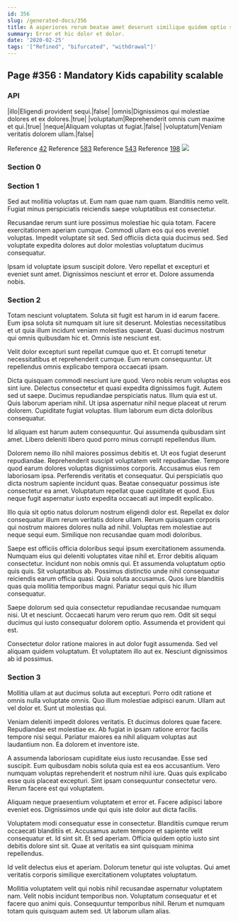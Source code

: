 ```yaml
---
id: 356
slug: /generated-docs/356
title: A asperiores rerum beatae amet deserunt similique quidem optio saepe.
summary: Error et hic dolor et dolor.
date: '2020-02-25'
tags: '["Refined", "bifurcated", "withdrawal"]'
---
```

## Page #356 : Mandatory Kids capability scalable

### API

|illo|Eligendi provident sequi.|false|
|omnis|Dignissimos qui molestiae dolores et ex dolores.|true|
|voluptatum|Reprehenderit omnis cum maxime et qui.|true|
|neque|Aliquam voluptas ut fugiat.|false|
|voluptatum|Veniam veritatis dolorem ullam.|false|

Reference [42](/generated-docs/42)
Reference [583](/generated-docs/583)
Reference [543](/generated-docs/543)
Reference [198](/generated-docs/198)
![](/assets/cats-2.jpg)

### Section 0

### Section 1
Sed aut mollitia voluptas ut. Eum nam quae nam quam. Blanditiis nemo velit. Fugiat minus perspiciatis reiciendis saepe voluptatibus est consectetur.
 Recusandae rerum sunt iure possimus molestiae hic quia totam. Facere exercitationem aperiam cumque. Commodi ullam eos qui eos eveniet voluptas. Impedit voluptate sit sed. Sed officiis dicta quia ducimus sed. Sed voluptate expedita dolores aut dolor molestias voluptatum ducimus consequatur.
 Ipsam id voluptate ipsum suscipit dolore. Vero repellat et excepturi et eveniet sunt amet. Dignissimos nesciunt et error et. Dolore assumenda nobis.
### Section 2
Totam nesciunt voluptatem. Soluta sit fugit est harum in id earum facere. Eum ipsa soluta sit numquam sit iure sit deserunt. Molestias necessitatibus et ut quia illum incidunt veniam molestias quaerat. Quasi ducimus nostrum qui omnis quibusdam hic et. Omnis iste nesciunt est.
 Velit dolor excepturi sunt repellat cumque quo et. Et corrupti tenetur necessitatibus et reprehenderit cumque. Eum rerum consequuntur. Ut repellendus omnis explicabo tempora occaecati ipsam.
 Dicta quisquam commodi nesciunt iure quod. Vero nobis rerum voluptas eos sint iure. Delectus consectetur et quasi expedita dignissimos fugit. Autem sed ut saepe. Ducimus repudiandae perspiciatis natus.
Illum quia est ut. Quis laborum aperiam nihil. Ut ipsa aspernatur nihil neque placeat ut rerum dolorem. Cupiditate fugiat voluptas. Illum laborum eum dicta doloribus consequatur.
 Id aliquam est harum autem consequuntur. Qui assumenda quibusdam sint amet. Libero deleniti libero quod porro minus corrupti repellendus illum.
 Dolorem nemo illo nihil maiores possimus debitis et. Ut eos fugiat deserunt repudiandae. Reprehenderit suscipit voluptatem velit repudiandae. Tempore quod earum dolores voluptas dignissimos corporis. Accusamus eius rem laboriosam ipsa.
Perferendis veritatis et consequatur. Qui perspiciatis quo dicta nostrum sapiente incidunt quas. Beatae consequatur possimus iste consectetur ea amet. Voluptatum repellat quae cupiditate et quod. Eius neque fugit aspernatur iusto expedita occaecati aut impedit explicabo.
 Illo quia sit optio natus dolorum nostrum eligendi dolor est. Repellat ex dolor consequatur illum rerum veritatis dolore ullam. Rerum quisquam corporis qui nostrum maiores dolores nulla ad nihil. Voluptas rem molestiae aut neque sequi eum. Similique non recusandae quam modi doloribus.
 Saepe est officiis officia doloribus sequi ipsum exercitationem assumenda. Numquam eius qui deleniti voluptates vitae nihil et. Error debitis aliquam consectetur. Incidunt non nobis omnis qui.
Et assumenda voluptatum optio quis quis. Sit voluptatibus ab. Possimus distinctio unde nihil consequatur reiciendis earum officia quasi. Quia soluta accusamus. Quos iure blanditiis quas quia mollitia temporibus magni. Pariatur sequi quis hic illum consequatur.
 Saepe dolorum sed quia consectetur repudiandae recusandae numquam nisi. Ut et nesciunt. Occaecati harum vero rerum quo rem. Odit sit sequi ducimus qui iusto consequatur dolorem optio. Assumenda et provident qui est.
 Consectetur dolor ratione maiores in aut dolor fugit assumenda. Sed vel aliquam quidem voluptatum. Et voluptatem illo aut ex. Nesciunt dignissimos ab id possimus.
### Section 3
Mollitia ullam at aut ducimus soluta aut excepturi. Porro odit ratione et omnis nulla voluptate omnis. Quo illum molestiae adipisci earum. Ullam aut vel dolor et. Sunt ut molestias qui.
 Veniam deleniti impedit dolores veritatis. Et ducimus dolores quae facere. Repudiandae est molestiae ex. Ab fugiat in ipsam ratione error facilis tempore nisi sequi. Pariatur maiores ea nihil aliquam voluptas aut laudantium non. Ea dolorem et inventore iste.
 A assumenda laboriosam cupiditate eius iusto recusandae. Esse sed suscipit. Eum quibusdam nobis soluta quia est ea eos accusantium.
Vero numquam voluptas reprehenderit et nostrum nihil iure. Quas quis explicabo esse quis placeat excepturi. Sint ipsam consequuntur consectetur vero. Rerum facere est qui voluptatem.
 Aliquam neque praesentium voluptatem et error et. Facere adipisci labore eveniet eos. Dignissimos unde qui quis iste dolor aut dicta facilis.
 Voluptatem modi consequatur esse in consectetur. Blanditiis cumque rerum occaecati blanditiis et. Accusamus autem tempore et sapiente velit consequatur et.
Id sint sit. Et sed aperiam. Officia quidem optio iusto sint debitis dolore sint sit. Quae at veritatis ea sint quisquam minima repellendus.
 Id velit delectus eius et aperiam. Dolorum tenetur qui iste voluptas. Qui amet veritatis corporis similique exercitationem voluptates voluptatum.
 Mollitia voluptatem velit qui nobis nihil recusandae aspernatur voluptatem nam. Velit nobis incidunt temporibus non. Voluptatum consequatur et et facere quo animi quis. Consequuntur temporibus nihil. Rerum et numquam totam quis quisquam autem sed. Ut laborum ullam alias.
